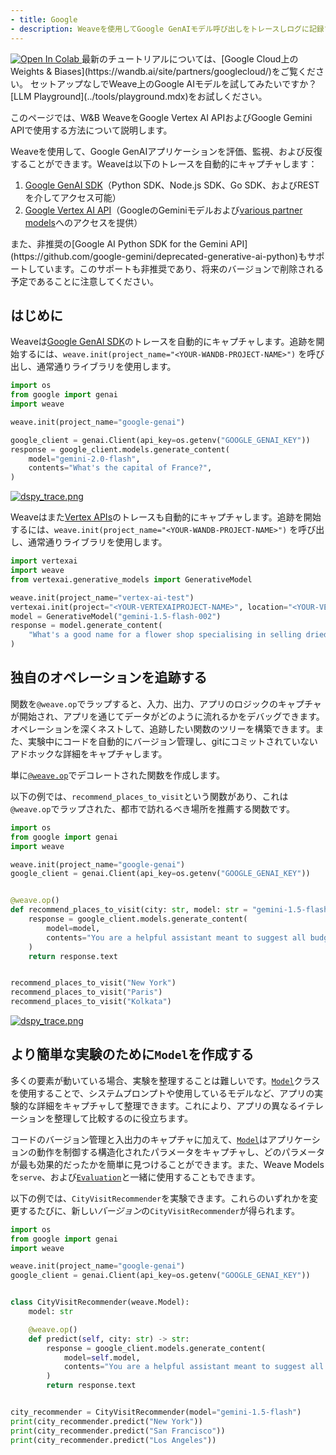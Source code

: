 ```yaml
---
- title: Google
- description: Weaveを使用してGoogle GenAIモデル呼び出しをトレースしログに記録する
---
```


<a target="_blank" href="https://github.com/wandb/examples/blob/master/weave/docs/quickstart_google.ipynb">
  <img src="https://colab.research.google.com/assets/colab-badge.svg" alt="Open In Colab" />
</a>

<Tip>
  最新のチュートリアルについては、[Google Cloud上のWeights & Biases](https://wandb.ai/site/partners/googlecloud/)をご覧ください。
</Tip>

<Note>
  セットアップなしでWeave上のGoogle AIモデルを試してみたいですか？[LLM Playground](../tools/playground.mdx)をお試しください。
</Note>

このページでは、W\&B WeaveをGoogle Vertex AI APIおよびGoogle Gemini APIで使用する方法について説明します。

Weaveを使用して、Google GenAIアプリケーションを評価、監視、および反復することができます。Weaveは以下のトレースを自動的にキャプチャします：

1. [Google GenAI SDK](https://github.com/googleapis/python-genai)（Python SDK、Node.js SDK、Go SDK、およびRESTを介してアクセス可能）
2. [Google Vertex AI API](https://cloud.google.com/vertex-ai/docs)（GoogleのGeminiモデルおよび[various partner models](https://cloud.google.com/vertex-ai/generative-ai/docs/partner-models/use-partner-models)へのアクセスを提供）

<Note>
  また、非推奨の[Google AI Python SDK for the Gemini API](https://github.com/google-gemini/deprecated-generative-ai-python)もサポートしています。このサポートも非推奨であり、将来のバージョンで削除される予定であることに注意してください。
</Note>

## はじめに

Weaveは[Google GenAI SDK](https://github.com/googleapis/python-genai)のトレースを自動的にキャプチャします。追跡を開始するには、`weave.init(project_name="<YOUR-WANDB-PROJECT-NAME>")` を呼び出し、通常通りライブラリを使用します。

```python
import os
from google import genai
import weave

weave.init(project_name="google-genai")

google_client = genai.Client(api_key=os.getenv("GOOGLE_GENAI_KEY"))
response = google_client.models.generate_content(
    model="gemini-2.0-flash",
    contents="What's the capital of France?",
)
```

[![dspy\_trace.png](imgs/google-genai-trace.png)](https://wandb.ai/geekyrakshit/google-genai/weave/traces)

Weaveはまた[Vertex APIs](https://github.com/googleapis/python-aiplatform/tree/main/vertexai/generative_models)のトレースも自動的にキャプチャします。追跡を開始するには、`weave.init(project_name="<YOUR-WANDB-PROJECT-NAME>")` を呼び出し、通常通りライブラリを使用します。

```python
import vertexai
import weave
from vertexai.generative_models import GenerativeModel

weave.init(project_name="vertex-ai-test")
vertexai.init(project="<YOUR-VERTEXAIPROJECT-NAME>", location="<YOUR-VERTEXAI-PROJECT-LOCATION>")
model = GenerativeModel("gemini-1.5-flash-002")
response = model.generate_content(
    "What's a good name for a flower shop specialising in selling dried flower bouquets?"
)
```

## 独自のオペレーションを追跡する

関数を`@weave.op`でラップすると、入力、出力、アプリのロジックのキャプチャが開始され、アプリを通じてデータがどのように流れるかをデバッグできます。オペレーションを深くネストして、追跡したい関数のツリーを構築できます。また、実験中にコードを自動的にバージョン管理し、gitにコミットされていないアドホックな詳細をキャプチャします。

単に[`@weave.op`](/ja/guides/tracking/ops)でデコレートされた関数を作成します。

以下の例では、`recommend_places_to_visit`という関数があり、これは`@weave.op`でラップされた、都市で訪れるべき場所を推薦する関数です。

```python
import os
from google import genai
import weave

weave.init(project_name="google-genai")
google_client = genai.Client(api_key=os.getenv("GOOGLE_GENAI_KEY"))


@weave.op()
def recommend_places_to_visit(city: str, model: str = "gemini-1.5-flash"):
    response = google_client.models.generate_content(
        model=model,
        contents="You are a helpful assistant meant to suggest all budget-friendly places to visit in a city",
    )
    return response.text


recommend_places_to_visit("New York")
recommend_places_to_visit("Paris")
recommend_places_to_visit("Kolkata")
```

[![dspy\_trace.png](imgs/google-genai-ops.png)](https://wandb.ai/geekyrakshit/google-genai/weave/traces)

## より簡単な実験のために`Model`を作成する

多くの要素が動いている場合、実験を整理することは難しいです。[`Model`](../core-types/models)クラスを使用することで、システムプロンプトや使用しているモデルなど、アプリの実験的な詳細をキャプチャして整理できます。これにより、アプリの異なるイテレーションを整理して比較するのに役立ちます。

コードのバージョン管理と入出力のキャプチャに加えて、[`Model`](../core-types/models)はアプリケーションの動作を制御する構造化されたパラメータをキャプチャし、どのパラメータが最も効果的だったかを簡単に見つけることができます。また、Weave Modelsを`serve`、および[`Evaluation`](../core-types/evaluations.mdx)と一緒に使用することもできます。

以下の例では、`CityVisitRecommender`を実験できます。これらのいずれかを変更するたびに、新しい*バージョン*の`CityVisitRecommender`が得られます。

```python
import os
from google import genai
import weave

weave.init(project_name="google-genai")
google_client = genai.Client(api_key=os.getenv("GOOGLE_GENAI_KEY"))


class CityVisitRecommender(weave.Model):
    model: str

    @weave.op()
    def predict(self, city: str) -> str:
        response = google_client.models.generate_content(
            model=self.model,
            contents="You are a helpful assistant meant to suggest all budget-friendly places to visit in a city",
        )
        return response.text


city_recommender = CityVisitRecommender(model="gemini-1.5-flash")
print(city_recommender.predict("New York"))
print(city_recommender.predict("San Francisco"))
print(city_recommender.predict("Los Angeles"))
```
